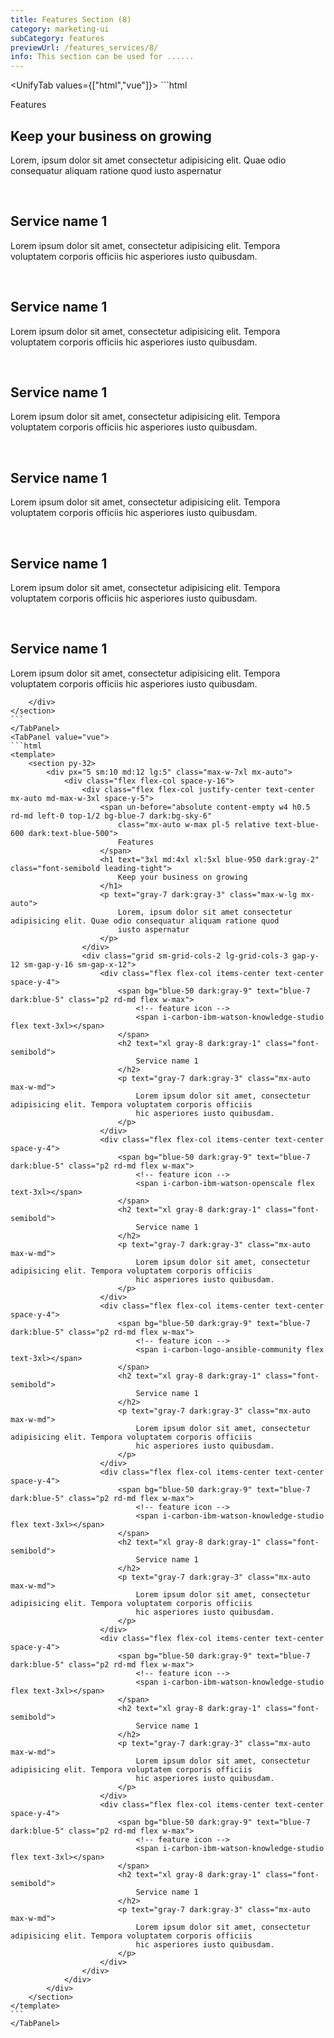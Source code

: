 ```yaml
---
title: Features Section (8)
category: marketing-ui
subCategory: features
previewUrl: /features_services/8/
info: This section can be used for ......
---
```


<UnifyTab values={["html","vue"]}>
    <TabPanel value="html">
    ```html
    <section py-32>
        <div px="5 sm:10 md:12 lg:5" class="max-w-7xl mx-auto">
            <div class="flex flex-col space-y-16">
                <div class="flex flex-col justify-center text-center mx-auto md-max-w-3xl space-y-5">
                    <span before="absolute content-empty w4 h0.5 rd-md left-0 top-1/2 bg-blue-7 dark:bg-sky-6" class="mx-auto w-max pl-5 relative text-blue-600 dark:text-blue-500">
                        Features
                    </span>
                    <h1 text="3xl md:4xl xl:5xl blue-950 dark:gray-2" class="font-semibold leading-tight">
                            Keep your business on growing
                    </h1>
                    <p text="gray-7 dark:gray-3" class="max-w-lg mx-auto">
                        Lorem, ipsum dolor sit amet consectetur adipisicing elit. Quae odio consequatur aliquam ratione quod iusto aspernatur
                    </p>
                </div>
                <div class="grid sm-grid-cols-2 lg-grid-cols-3 gap-y-12 sm-gap-y-16 sm-gap-x-12">
                    <div class="flex flex-col items-center text-center space-y-4">
                        <span bg="blue-50 dark:gray-9" text="blue-7 dark:blue-5" class="p2 rd-md flex w-max">
                            <!-- feature icon -->
                            <span i-carbon-ibm-watson-knowledge-studio flex text-3xl></span>                                          
                        </span>
                        <h2 text="xl gray-8 dark:gray-1" class="font-semibold">
                            Service name 1
                        </h2>
                        <p text="gray-7 dark:gray-3" class="mx-auto max-w-md">
                            Lorem ipsum dolor sit amet, consectetur adipisicing elit. Tempora voluptatem corporis officiis hic asperiores iusto quibusdam.
                        </p>
                    </div>
                    <div class="flex flex-col items-center text-center space-y-4">
                        <span bg="blue-50 dark:gray-9" text="blue-7 dark:blue-5" class="p2 rd-md flex w-max">
                            <!-- feature icon -->
                            <span i-carbon-ibm-watson-openscale flex text-3xl></span>                                           
                        </span>
                        <h2 text="xl gray-8 dark:gray-1" class="font-semibold">
                            Service name 1
                        </h2>
                        <p text="gray-7 dark:gray-3" class="mx-auto max-w-md">
                            Lorem ipsum dolor sit amet, consectetur adipisicing elit. Tempora voluptatem corporis officiis hic asperiores iusto quibusdam.
                        </p>
                    </div>
                    <div class="flex flex-col items-center text-center space-y-4">
                        <span bg="blue-50 dark:gray-9" text="blue-7 dark:blue-5" class="p2 rd-md flex w-max">
                            <!-- feature icon -->
                            <span i-carbon-logo-ansible-community flex text-3xl></span>                                           
                        </span>
                        <h2 text="xl gray-8 dark:gray-1" class="font-semibold">
                            Service name 1
                        </h2>
                        <p text="gray-7 dark:gray-3" class="mx-auto max-w-md">
                            Lorem ipsum dolor sit amet, consectetur adipisicing elit. Tempora voluptatem corporis officiis hic asperiores iusto quibusdam.
                        </p>
                    </div>
                    <div class="flex flex-col items-center text-center space-y-4">
                        <span bg="blue-50 dark:gray-9" text="blue-7 dark:blue-5" class="p2 rd-md flex w-max">
                            <!-- feature icon -->
                            <span i-carbon-ibm-watson-knowledge-studio flex text-3xl></span>                                           
                        </span>
                        <h2 text="xl gray-8 dark:gray-1" class="font-semibold">
                            Service name 1
                        </h2>
                        <p text="gray-7 dark:gray-3" class="mx-auto max-w-md">
                            Lorem ipsum dolor sit amet, consectetur adipisicing elit. Tempora voluptatem corporis officiis hic asperiores iusto quibusdam.
                        </p>
                    </div>
                    <div class="flex flex-col items-center text-center space-y-4">
                        <span bg="blue-50 dark:gray-9" text="blue-7 dark:blue-5" class="p2 rd-md flex w-max">
                            <!-- feature icon -->
                            <span i-carbon-ibm-watson-knowledge-studio flex text-3xl></span>                                           
                        </span>
                        <h2 text="xl gray-8 dark:gray-1" class="font-semibold">
                            Service name 1
                        </h2>
                        <p text="gray-7 dark:gray-3" class="mx-auto max-w-md">
                            Lorem ipsum dolor sit amet, consectetur adipisicing elit. Tempora voluptatem corporis officiis hic asperiores iusto quibusdam.
                        </p>
                    </div>
                    <div class="flex flex-col items-center text-center space-y-4">
                        <span bg="blue-50 dark:gray-9" text="blue-7 dark:blue-5" class="p2 rd-md flex w-max">
                            <!-- feature icon -->
                            <span i-carbon-ibm-watson-knowledge-studio flex text-3xl></span>                                           
                        </span>
                        <h2 text="xl gray-8 dark:gray-1" class="font-semibold">
                            Service name 1
                        </h2>
                        <p text="gray-7 dark:gray-3" class="mx-auto max-w-md">
                            Lorem ipsum dolor sit amet, consectetur adipisicing elit. Tempora voluptatem corporis officiis hic asperiores iusto quibusdam.
                        </p>
                    </div>
                </div>
            </div>

            
        </div>
    </section>
    ```
    </TabPanel>
    <TabPanel value="vue">
    ```html
    <template>
        <section py-32>
            <div px="5 sm:10 md:12 lg:5" class="max-w-7xl mx-auto">
                <div class="flex flex-col space-y-16">
                    <div class="flex flex-col justify-center text-center mx-auto md-max-w-3xl space-y-5">
                        <span un-before="absolute content-empty w4 h0.5 rd-md left-0 top-1/2 bg-blue-7 dark:bg-sky-6"
                            class="mx-auto w-max pl-5 relative text-blue-600 dark:text-blue-500">
                            Features
                        </span>
                        <h1 text="3xl md:4xl xl:5xl blue-950 dark:gray-2" class="font-semibold leading-tight">
                            Keep your business on growing
                        </h1>
                        <p text="gray-7 dark:gray-3" class="max-w-lg mx-auto">
                            Lorem, ipsum dolor sit amet consectetur adipisicing elit. Quae odio consequatur aliquam ratione quod
                            iusto aspernatur
                        </p>
                    </div>
                    <div class="grid sm-grid-cols-2 lg-grid-cols-3 gap-y-12 sm-gap-y-16 sm-gap-x-12">
                        <div class="flex flex-col items-center text-center space-y-4">
                            <span bg="blue-50 dark:gray-9" text="blue-7 dark:blue-5" class="p2 rd-md flex w-max">
                                <!-- feature icon -->
                                <span i-carbon-ibm-watson-knowledge-studio flex text-3xl></span>
                            </span>
                            <h2 text="xl gray-8 dark:gray-1" class="font-semibold">
                                Service name 1
                            </h2>
                            <p text="gray-7 dark:gray-3" class="mx-auto max-w-md">
                                Lorem ipsum dolor sit amet, consectetur adipisicing elit. Tempora voluptatem corporis officiis
                                hic asperiores iusto quibusdam.
                            </p>
                        </div>
                        <div class="flex flex-col items-center text-center space-y-4">
                            <span bg="blue-50 dark:gray-9" text="blue-7 dark:blue-5" class="p2 rd-md flex w-max">
                                <!-- feature icon -->
                                <span i-carbon-ibm-watson-openscale flex text-3xl></span>
                            </span>
                            <h2 text="xl gray-8 dark:gray-1" class="font-semibold">
                                Service name 1
                            </h2>
                            <p text="gray-7 dark:gray-3" class="mx-auto max-w-md">
                                Lorem ipsum dolor sit amet, consectetur adipisicing elit. Tempora voluptatem corporis officiis
                                hic asperiores iusto quibusdam.
                            </p>
                        </div>
                        <div class="flex flex-col items-center text-center space-y-4">
                            <span bg="blue-50 dark:gray-9" text="blue-7 dark:blue-5" class="p2 rd-md flex w-max">
                                <!-- feature icon -->
                                <span i-carbon-logo-ansible-community flex text-3xl></span>
                            </span>
                            <h2 text="xl gray-8 dark:gray-1" class="font-semibold">
                                Service name 1
                            </h2>
                            <p text="gray-7 dark:gray-3" class="mx-auto max-w-md">
                                Lorem ipsum dolor sit amet, consectetur adipisicing elit. Tempora voluptatem corporis officiis
                                hic asperiores iusto quibusdam.
                            </p>
                        </div>
                        <div class="flex flex-col items-center text-center space-y-4">
                            <span bg="blue-50 dark:gray-9" text="blue-7 dark:blue-5" class="p2 rd-md flex w-max">
                                <!-- feature icon -->
                                <span i-carbon-ibm-watson-knowledge-studio flex text-3xl></span>
                            </span>
                            <h2 text="xl gray-8 dark:gray-1" class="font-semibold">
                                Service name 1
                            </h2>
                            <p text="gray-7 dark:gray-3" class="mx-auto max-w-md">
                                Lorem ipsum dolor sit amet, consectetur adipisicing elit. Tempora voluptatem corporis officiis
                                hic asperiores iusto quibusdam.
                            </p>
                        </div>
                        <div class="flex flex-col items-center text-center space-y-4">
                            <span bg="blue-50 dark:gray-9" text="blue-7 dark:blue-5" class="p2 rd-md flex w-max">
                                <!-- feature icon -->
                                <span i-carbon-ibm-watson-knowledge-studio flex text-3xl></span>
                            </span>
                            <h2 text="xl gray-8 dark:gray-1" class="font-semibold">
                                Service name 1
                            </h2>
                            <p text="gray-7 dark:gray-3" class="mx-auto max-w-md">
                                Lorem ipsum dolor sit amet, consectetur adipisicing elit. Tempora voluptatem corporis officiis
                                hic asperiores iusto quibusdam.
                            </p>
                        </div>
                        <div class="flex flex-col items-center text-center space-y-4">
                            <span bg="blue-50 dark:gray-9" text="blue-7 dark:blue-5" class="p2 rd-md flex w-max">
                                <!-- feature icon -->
                                <span i-carbon-ibm-watson-knowledge-studio flex text-3xl></span>
                            </span>
                            <h2 text="xl gray-8 dark:gray-1" class="font-semibold">
                                Service name 1
                            </h2>
                            <p text="gray-7 dark:gray-3" class="mx-auto max-w-md">
                                Lorem ipsum dolor sit amet, consectetur adipisicing elit. Tempora voluptatem corporis officiis
                                hic asperiores iusto quibusdam.
                            </p>
                        </div>
                    </div>
                </div>
            </div>
        </section>
    </template>
    ```
    </TabPanel>
</UnifyTab>